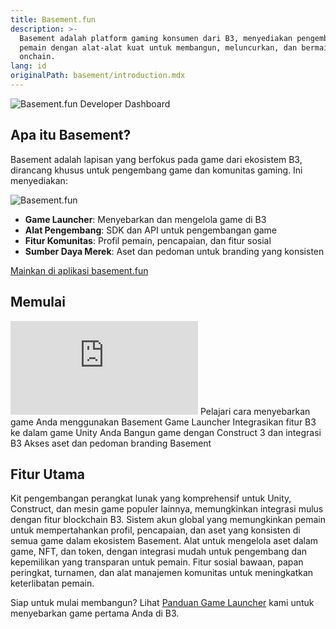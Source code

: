 ```yaml
---
title: Basement.fun
description: >-
  Basement adalah platform gaming konsumen dari B3, menyediakan pengembang dan
  pemain dengan alat-alat kuat untuk membangun, meluncurkan, dan bermain game
  onchain.
lang: id
originalPath: basement/introduction.mdx
---
```

<img src="/images/bsmnt-game-devs-banner.jpg" alt="Basement.fun Developer Dashboard" className="w-full aspect-video rounded-3xl" />

## Apa itu Basement?
Basement adalah lapisan yang berfokus pada game dari ekosistem B3, dirancang khusus untuk pengembang game dan komunitas gaming. Ini menyediakan:

<img src="/images/bsmnt-logo.svg" alt="Basement.fun" className="w-32" />

- **Game Launcher**: Menyebarkan dan mengelola game di B3
- **Alat Pengembang**: SDK dan API untuk pengembangan game
- **Fitur Komunitas**: Profil pemain, pencapaian, dan fitur sosial
- **Sumber Daya Merek**: Aset dan pedoman untuk branding yang konsisten

<Note>
  <a href="https://basement.fun">
    Mainkan di aplikasi basement.fun
  </a>
</Note>

## Memulai

 <iframe
   className="w-full aspect-video rounded-xl mb-6"
    src="https://customer-gg6qs7nm5ue94t64.cloudflarestream.com/2d9ba30a3b59f1a167734b21d57005b6/iframe?poster=https%3A%2F%2Fcustomer-gg6qs7nm5ue94t64.cloudflarestream.com%2F2d9ba30a3b59f1a167734b21d57005b6%2Fthumbnails%2Fthumbnail.jpg%3Ftime%3D%26height%3D600"
    title="Basement.fun Developer Dashboard"
    frameBorder="0"
  allow="accelerometer; autoplay; clipboard-write; encrypted-media; gyroscope; picture-in-picture"
  allowFullScreen
  ></iframe>

<CardGroup cols={2}>
<Card title="Panduan Game Launcher" icon="rocket" href="/basement/game-launcher">
  Pelajari cara menyebarkan game Anda menggunakan Basement Game Launcher
</Card>

<Card title="Panduan Unity" icon="unity" href="/basement/unity-guide">
  Integrasikan fitur B3 ke dalam game Unity Anda
</Card>

<Card title="Panduan Construct" icon="gamepad" href="/basement/construct-guide">
  Bangun game dengan Construct 3 dan integrasi B3
</Card>

<Card title="Kit Merek" icon="palette" href="/basement/brand-kit">
  Akses aset dan pedoman branding Basement
</Card>
</CardGroup>

## Fitur Utama

<AccordionGroup>
<Accordion title="SDK Pengembangan Game">
Kit pengembangan perangkat lunak yang komprehensif untuk Unity, Construct, dan mesin game populer lainnya, memungkinkan integrasi mulus dengan fitur blockchain B3.
</Accordion>

<Accordion title="Identitas & Akun Pemain">
Sistem akun global yang memungkinkan pemain untuk mempertahankan profil, pencapaian, dan aset yang konsisten di semua game dalam ekosistem Basement.
</Accordion>

<Accordion title="Manajemen Aset">
Alat untuk mengelola aset dalam game, NFT, dan token, dengan integrasi mudah untuk pengembang dan kepemilikan yang transparan untuk pemain.
</Accordion>

<Accordion title="Fitur Komunitas">
Fitur sosial bawaan, papan peringkat, turnamen, dan alat manajemen komunitas untuk meningkatkan keterlibatan pemain.
</Accordion>
</AccordionGroup>


Siap untuk mulai membangun? Lihat [Panduan Game Launcher](/basement/game-launcher) kami untuk menyebarkan game pertama Anda di B3.
